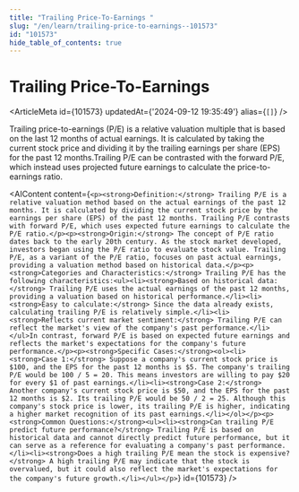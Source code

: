 ```yaml
---
title: "Trailing Price-To-Earnings "
slug: "/en/learn/trailing-price-to-earnings--101573"
id: "101573"
hide_table_of_contents: true
---
```



# Trailing Price-To-Earnings 

<ArticleMeta id={101573} updatedAt={'2024-09-12 19:35:49'} alias={`[]`} />
<div className='border-solid border-b border-t-0 my-4 border-[var(--ifm-color-gray-300)]' />

Trailing price-to-earnings (P/E) is a relative valuation multiple that is based on the last 12 months of actual earnings. It is calculated by taking the current stock price and dividing it by the trailing earnings per share (EPS) for the past 12 months.Trailing P/E can be contrasted with the forward P/E, which instead uses projected future earnings to calculate the price-to-earnings ratio.

<AIContent content={`<p><strong>Definition:</strong> Trailing P/E is a relative valuation method based on the actual earnings of the past 12 months. It is calculated by dividing the current stock price by the earnings per share (EPS) of the past 12 months. Trailing P/E contrasts with forward P/E, which uses expected future earnings to calculate the P/E ratio.</p><p><strong>Origin:</strong> The concept of P/E ratio dates back to the early 20th century. As the stock market developed, investors began using the P/E ratio to evaluate stock value. Trailing P/E, as a variant of the P/E ratio, focuses on past actual earnings, providing a valuation method based on historical data.</p><p><strong>Categories and Characteristics:</strong> Trailing P/E has the following characteristics:<ul><li><strong>Based on historical data:</strong> Trailing P/E uses the actual earnings of the past 12 months, providing a valuation based on historical performance.</li><li><strong>Easy to calculate:</strong> Since the data already exists, calculating trailing P/E is relatively simple.</li><li><strong>Reflects current market sentiment:</strong> Trailing P/E can reflect the market's view of the company's past performance.</li></ul>In contrast, forward P/E is based on expected future earnings and reflects the market's expectations for the company's future performance.</p><p><strong>Specific Cases:</strong><ol><li><strong>Case 1:</strong> Suppose a company's current stock price is $100, and the EPS for the past 12 months is $5. The company's trailing P/E would be 100 / 5 = 20. This means investors are willing to pay $20 for every $1 of past earnings.</li><li><strong>Case 2:</strong> Another company's current stock price is $50, and the EPS for the past 12 months is $2. Its trailing P/E would be 50 / 2 = 25. Although this company's stock price is lower, its trailing P/E is higher, indicating a higher market recognition of its past earnings.</li></ol></p><p><strong>Common Questions:</strong><ul><li><strong>Can trailing P/E predict future performance?</strong> Trailing P/E is based on historical data and cannot directly predict future performance, but it can serve as a reference for evaluating a company's past performance.</li><li><strong>Does a high trailing P/E mean the stock is expensive?</strong> A high trailing P/E may indicate that the stock is overvalued, but it could also reflect the market's expectations for the company's future growth.</li></ul></p>`} id={101573} />
